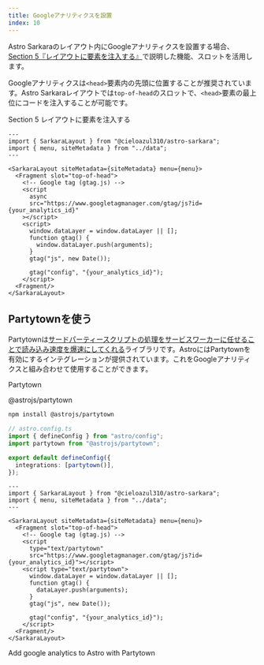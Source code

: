 ```yaml
---
title: Googleアナリティクスを設置
index: 10
---
```


Astro Sarkaraのレイアウト内にGoogleアナリティクスを設置する場合、[Section 5『レイアウトに要素を注入する』](/tutorial/layout-slots)で説明した機能、スロットを活用します。

Googleアナリティクスは`<head>`要素内の先頭に位置することが推奨されています。Astro Sarkaraレイアウトでは`top-of-head`のスロットで、`<head>`要素の最上位にコードを注入することが可能です。

<PanelLink href="/tutorial/layout-slots">Section 5 レイアウトに要素を注入する</PanelLink>

```astro
---
import { SarkaraLayout } from "@cieloazul310/astro-sarkara";
import { menu, siteMetadata } from "../data";
---

<SarkaraLayout siteMetadata={siteMetadata} menu={menu}>
  <Fragment slot="top-of-head">
    <!-- Google tag (gtag.js) -->
    <script
      async
      src="https://www.googletagmanager.com/gtag/js?id={your_analytics_id}"
    ></script>
    <script>
      window.dataLayer = window.dataLayer || [];
      function gtag() {
        window.dataLayer.push(arguments);
      }
      gtag("js", new Date());

      gtag("config", "{your_analytics_id}");
    </script>
  <Fragment/>
</SarkaraLayout>
```

## Partytownを使う

Partytownは[サードパーティースクリプトの処理をサービスワーカーに任せることで読み込み速度を爆速にしてくれる](https://gigazine.net/news/20230510-partytown/)ライブラリです。AstroにはPartytownを有効にするインテグレーションが提供されています。これをGoogleアナリティクスと組み合わせて使用することができます。

<PanelLink href="https://partytown.builder.io/">Partytown</PanelLink>

<PanelLink href="https://docs.astro.build/ja/guides/integrations-guide/partytown/">@astrojs/partytown</PanelLink>

```sh
npm install @astrojs/partytown
```

```ts
// astro.config.ts
import { defineConfig } from "astro/config";
import partytown from "@astrojs/partytown";

export default defineConfig({
  integrations: [partytown()],
});
```

```astro
---
import { SarkaraLayout } from "@cieloazul310/astro-sarkara";
import { menu, siteMetadata } from "../data";
---

<SarkaraLayout siteMetadata={siteMetadata} menu={menu}>
  <Fragment slot="top-of-head">
    <!-- Google tag (gtag.js) -->
    <script
      type="text/partytown"
      src="https://www.googletagmanager.com/gtag/js?id={your_analytics_id}"></script>
    <script type="text/partytown">
      window.dataLayer = window.dataLayer || [];
      function gtag() {
        dataLayer.push(arguments);
      }
      gtag("js", new Date());

      gtag("config", "{your_analytics_id}");
    </script>
  <Fragment/>
</SarkaraLayout>
```

<PanelLink href="https://www.kevinzunigacuellar.com/blog/google-analytics-in-astro/">Add google analytics to Astro with Partytown</PanelLink>
